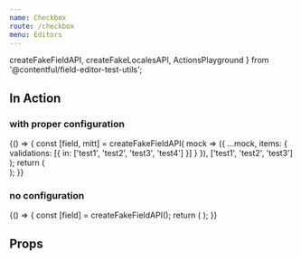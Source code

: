 ```yaml
---
name: Checkbox
route: /checkbox
menu: Editors
---
```



<Readme />

  createFakeFieldAPI,
  createFakeLocalesAPI,
  ActionsPlayground
} from '@contentful/field-editor-test-utils';

## In Action

### with proper configuration

<Playground>
  {() => {
    const [field, mitt] = createFakeFieldAPI(
      mock => ({
        ...mock,
        items: {
          validations: [{ in: ['test1', 'test2', 'test3', 'test4'] }]
        }
      }),
      ['test1', 'test2', 'test3']
    );
    return (
      <div>
        <CheckboxEditor
          field={field}
          locales={createFakeLocalesAPI()}
          isInitiallyDisabled={false}
        />
        <ActionsPlayground mitt={mitt} />
      </div>
    );
  }}
</Playground>

### no configuration

<Playground>
  {() => {
    const [field] = createFakeFieldAPI();
    return (
      <CheckboxEditor field={field} locales={createFakeLocalesAPI()} isInitiallyDisabled={false} />
    );
  }}
</Playground>

## Props

<Props of={CheckboxEditor} />
